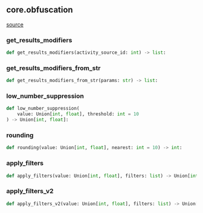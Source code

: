 ## core.obfuscation
[source](https://github.com/Health-Informatics-UoN/hutch-cohort-discovery/tree/main/app/resolve/core/obfuscation.py)
### get_results_modifiers
```python
def get_results_modifiers(activity_source_id: int) -> list:
```

### get_results_modifiers_from_str
```python
def get_results_modifiers_from_str(params: str) -> list:
```

### low_number_suppression
```python
def low_number_suppression(
    value: Union[int, float], threshold: int = 10
) -> Union[int, float]:
```

### rounding
```python
def rounding(value: Union[int, float], nearest: int = 10) -> int:
```

### apply_filters
```python
def apply_filters(value: Union[int, float], filters: list) -> Union[int, float]:
```

### apply_filters_v2
```python
def apply_filters_v2(value: Union[int, float], filters: list) -> Union[int, float]:
```
